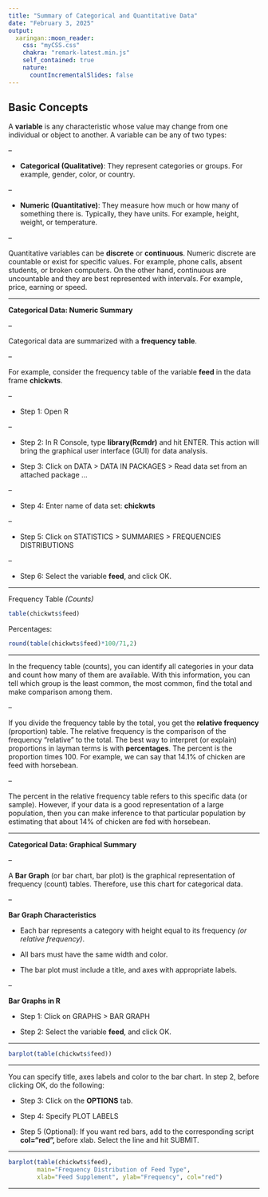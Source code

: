 ---
title: "Summary of Categorical and Quantitative Data"
date: "February 3, 2025"
output:
  xaringan::moon_reader:
    css: "myCSS.css"
    chakra: "remark-latest.min.js"
    self_contained: true
    nature:
      countIncrementalSlides: false
---

## Basic Concepts

A **variable** is any characteristic whose value may change from one individual or object to another. A variable can be any of two types:

--

- **Categorical (Qualitative)**: They represent categories or groups. For example, gender, color, or country.

--

- **Numeric (Quantitative)**: They measure how much or how many of something there is. Typically, they have units. For example, height, weight, or temperature.

--

Quantitative variables can be **discrete** or **continuous**. Numeric discrete are countable or exist for specific values. For example, phone calls, absent students, or broken computers. On the other hand, continuous are uncountable and they are best represented with intervals. For example, price, earning or speed.


---

**Categorical Data: Numeric Summary** 

--

Categorical data are summarized with a **frequency table**.

--

For example, consider the frequency table of the variable **feed** in the data frame **chickwts**.

--

- Step 1: Open R

--

- Step 2: In R Console, type **library(Rcmdr)** and hit ENTER. This action will bring the graphical user interface (GUI) for data analysis.


- Step 3: Click on DATA > DATA IN PACKAGES > Read data set from an attached package ...

--

- Step 4: Enter name of data set: **chickwts**

--

- Step 5: Click on STATISTICS > SUMMARIES > FREQUENCIES DISTRIBUTIONS

--

- Step 6: Select the variable **feed**, and click OK.

---

Frequency Table *(Counts)*


```{r comment=NA, echo=-1}
table(chickwts$feed)

```

Percentages:

```{r comment=NA, echo=-2}

round(table(chickwts$feed)*100/71,2)

```
---

In the frequency table (counts), you can identify all categories in your data and count how many of them are available. With this information, you can tell which group is the least common, the most common, find the total and make comparison among them.

--

If you divide the frequency table by the total, you get the **relative frequency** (proportion) table. The relative frequency is the comparison of the frequency "relative" to the total. The best way to interpret (or explain) proportions in layman terms is with **percentages**. The percent is the proportion times 100. For example, we can say that 14.1% of chicken are feed with horsebean.

--

The percent in the relative frequency table refers to this specific data (or sample). However, if your data is a good representation of a large population, then you can make inference to that particular population by estimating that about 14% of chicken are fed with horsebean.


---

**Categorical Data: Graphical Summary**

--

A **Bar Graph** (or bar chart, bar plot) is the graphical representation of frequency (count) tables. Therefore, use this chart for categorical data.

--

**Bar Graph Characteristics**

- Each bar represents a category with height equal to its frequency *(or relative frequency)*.


- All bars must have the same width and color. 


- The bar plot must include a title, and axes with appropriate labels. 

--

**Bar Graphs in R**

- Step 1: Click on GRAPHS > BAR GRAPH

- Step 2: Select the variable **feed**, and click OK.

---

```{r comment=NA, fig.align='center', fig.width=7, echo=F}

barplot(table(chickwts$feed))

```


---

You can specify title, axes labels and color to the bar chart. In step 2, before clicking OK, do the following:

- Step 3: Click on the **OPTIONS** tab.

- Step 4: Specify PLOT LABELS

- Step 5 (Optional): If you want red bars, add to the corresponding script **col="red", ** before xlab. Select the line and hit SUBMIT.


---

```{r comment=NA, fig.align='center', fig.width=7, echo=F}

barplot(table(chickwts$feed), 
        main="Frequency Distribution of Feed Type", 
        xlab="Feed Supplement", ylab="Frequency", col="red")

```


---




